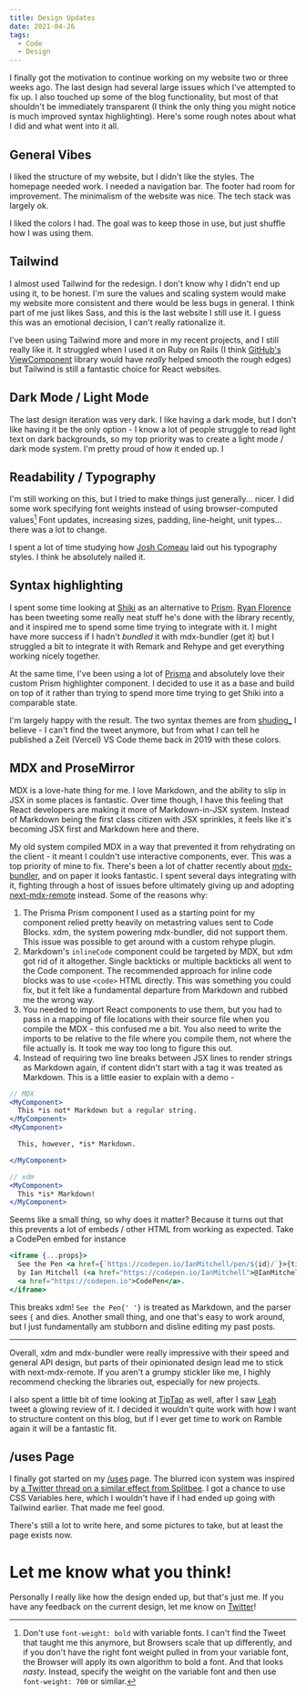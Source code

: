 ```yaml
---
title: Design Updates
date: 2021-04-26
tags:
  - Code
  - Design
---
```


I finally got the motivation to continue working on my website two or three weeks ago. The last design had several large issues which I've attempted to fix up. I also touched up some of the blog functionality, but most of that shouldn't be immediately transparent (I think the only thing you might notice is much improved syntax highlighting). Here's some rough notes about what I did and what went into it all.

## General Vibes

I liked the structure of my website, but I didn't like the styles. The homepage needed work. I needed a navigation bar. The footer had room for improvement. The minimalism of the website was nice. The tech stack was largely ok.

I liked the colors I had. The goal was to keep those in use, but just shuffle how I was using them.

## Tailwind

I almost used Tailwind for the redesign. I don't know why I didn't end up using it, to be honest. I'm sure the values and scaling system would make my website more consistent and there would be less bugs in general. I think part of me just likes Sass, and this is the last website I still use it. I guess this was an emotional decision, I can't really rationalize it.

I've been using Tailwind more and more in my recent projects, and I still really like it. It struggled when I used it on Ruby on Rails (I think [GitHub's ViewComponent](https://github.com/github/view_component) library would have _really_ helped smooth the rough edges) but Tailwind is still a fantastic choice for React websites.

## Dark Mode / Light Mode

The last design iteration was very dark. I like having a dark mode, but I don't like having it be the only option - I know a lot of people struggle to read light text on dark backgrounds, so my top priority was to create a light mode / dark mode system. I'm pretty proud of how it ended up. I

## Readability / Typography

I'm still working on this, but I tried to make things just generally... nicer. I did some work specifying font weights instead of using browser-computed values[^1] Font updates, increasing sizes, padding, line-height, unit types... there was a lot to change.

I spent a lot of time studying how [Josh Comeau](https://www.joshwcomeau.com) laid out his typography styles. I think he absolutely nailed it.

## Syntax highlighting

I spent some time looking at [Shiki](https://shiki.matsu.io) as an alternative to [Prism](https://prismjs.com). [Ryan Florence](https://twitter.com/ryanflorence) has been tweeting some really neat stuff he's done with the library recently, and it inspired me to spend some time trying to integrate with it. I might have more success if I hadn't _bundled_ it with mdx-bundler (get it) but I struggled a bit to integrate it with Remark and Rehype and get everything working nicely together.

At the same time, I've been using a lot of [Prisma](https://www.prisma.io) and absolutely love their custom Prism highlighter component. I decided to use it as a base and build on top of it rather than trying to spend more time trying to get Shiki into a comparable state.

I'm largely happy with the result. The two syntax themes are from [shuding\_](https://twitter.com/shuding_) I believe - I can't find the tweet anymore, but from what I can tell he published a Zeit (Vercel) VS Code theme back in 2019 with these colors.

## MDX and ProseMirror

MDX is a love-hate thing for me. I love Markdown, and the ability to slip in JSX in some places is fantastic. Over time though, I have this feeling that React developers are making it more of Markdown-in-JSX system. Instead of Markdown being the first class citizen with JSX sprinkles, it feels like it's becoming JSX first and Markdown here and there.

My old system compiled MDX in a way that prevented it from rehydrating on the client - it meant I couldn't use interactive components, ever. This was a top priority of mine to fix. There's been a lot of chatter recently about [mdx-bundler](https://github.com/kentcdodds/mdx-bundler), and on paper it looks fantastic. I spent several days integrating with it, fighting through a host of issues before ultimately giving up and adopting [next-mdx-remote](https://github.com/hashicorp/next-mdx-remote) instead. Some of the reasons why:

1. The Prisma Prism component I used as a starting point for my component relied pretty heavily on metastring values sent to Code Blocks. xdm, the system powering mdx-bundler, did not support them. This issue was possible to get around with a custom rehype plugin.
2. Markdown's `inlineCode` component could be targeted by MDX, but xdm got rid of it altogether. Single backticks or multiple backticks all went to the Code component. The recommended approach for inline code blocks was to use `<code>` HTML directly. This was something you could fix, but it felt like a fundamental departure from Markdown and rubbed me the wrong way.
3. You needed to import React components to use them, but you had to pass in a mapping of file locations with their source file when you compile the MDX - this confused me a bit. You also need to write the imports to be relative to the file where you compile them, not where the file actually is. It took me way too long to figure this out.
4. Instead of requiring two line breaks between JSX lines to render strings as Markdown again, if content didn't start with a tag it was treated as Markdown. This is a little easier to explain with a demo -

```jsx
// MDX
<MyComponent>
  This *is not* Markdown but a regular string.
</MyComponent>
<MyComponent>

  This, however, *is* Markdown.

</MyComponent>

// xdm
<MyComponent>
  This *is* Markdown!
</MyComponent>
```

Seems like a small thing, so why does it matter? Because it turns out that this prevents a lot of embeds / other HTML from working as expected. Take a CodePen embed for instance

```jsx
<iframe {...props}>
  See the Pen <a href={`https://codepen.io/IanMitchell/pen/${id}/`}>{title}</a>{' '}
  by Ian Mitchell (<a href="https://codepen.io/IanMitchell">@IanMitchell</a>) on{' '}
  <a href="https://codepen.io">CodePen</a>.
</iframe>
```

This breaks xdm! `See the Pen{' '}` is treated as Markdown, and the parser sees `{` and dies. Another small thing, and one that's easy to work around, but I just fundamentally am stubborn and disline editing my past posts.

---

Overall, xdm and mdx-bundler were really impressive with their speed and general API design, but parts of their opinionated design lead me to stick with next-mdx-remote. If you aren't a grumpy stickler like me, I highly recommend checking the libraries out, especially for new projects.

I also spent a little bit of time looking at [TipTap](https://tiptap.dev) as well, after I saw [Leah](https://twitter.com/LeahLundqvist) tweet a glowing review of it. I decided it wouldn't quite work with how I want to structure content on this blog, but if I ever get time to work on Ramble again it will be a fantastic fit.

## /uses Page

I finally got started on my [/uses](https://ianmitchell.dev/uses) page. The blurred icon system was inspired by [a Twitter thread on a similar effect from Splitbee](https://twitter.com/pacocoursey/status/1302028626724974592). I got a chance to use CSS Variables here, which I wouldn't have if I had ended up going with Tailwind earlier. That made me feel good.

There's still a lot to write here, and some pictures to take, but at least the page exists now.

# Let me know what you think!

Personally I really like how the design ended up, but that's just me. If you have any feedback on the current design, let me know on [Twitter](https://twitter.com/ianmitchel1)!

[^1]: Don't use `font-weight: bold` with variable fonts. I can't find the Tweet that taught me this anymore, but Browsers scale that up differently, and if you don't have the right font weight pulled in from your variable font, the Browser will apply its own algorithm to bold a font. And that looks _nasty_. Instead, specify the weight on the variable font and then use `font-weight: 700` or similar.
